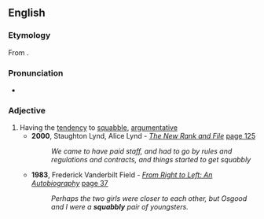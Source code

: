==English==

===Etymology===
From {{suffix|en|squabble|y}}.

===Pronunciation===
* {{rhymes|ɒbəli|lang=en}}

===Adjective===
{{en-adj}}

# Having the [[tendency]] to [[squabble]], [[argumentative]]
#* '''2000''', Staughton Lynd, Alice Lynd - ''[http://books.google.com/books?id=M2kYtHspVzcC The New Rank and File]'' [http://books.google.com/books?id=M2kYtHspVzcC&pg=PA125&dq=squabbly&lr=&sig=pISvRaSRV2N_5QlUxukcLCBNf0s page 125]
#*: ''We came to have paid staff, and had to go by rules and regulations and contracts, and things started to get squabbly''
#* '''1983''', Frederick Vanderbilt Field - ''[http://books.google.com/books?id=I0IiAAAAMAAJ&pgis=1 From Right to Left: An Autobiography]'' [http://books.google.com/books?id=I0IiAAAAMAAJ&q=squabbly&dq=squabbly&lr=&pgis=1 page 37]
#*: ''Perhaps the two girls were closer to each other, but Osgood and I were a '''squabbly''' pair of youngsters.''